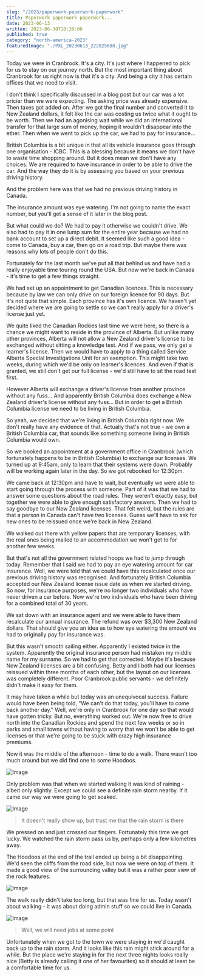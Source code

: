```yaml
---
slug: "/2023/paperwork-paperwork-paperwork"
title: Paperwork paperwork paperwork...
date: 2023-06-13
written: 2023-06-30T10:20:00
published: true
category: "north-america-2023"
featuredImage: "./PXL_20230613_222825608.jpg"
---
```


Today we were in Cranbrook.  It's a city.  It's just where I happened to pick for us to stay on our journey north.  But the most important thing about Cranbrook for us right now is that it's a city.  And being a city it has certain offices that we need to visit.

I don't think I specifically discussed in a blog post but our car was a lot pricier than we were expecting.  The asking price was already expensive.  Then taxes got added on.  After we got the final number and converted it to New Zealand dollars, it felt like the car was costing us twice what it ought to be worth.  Then we had an agonising wait while we did an international transfer for that large sum of money, hoping it wouldn't disappear into the ether.  Then when we went to pick up the car, we had to pay for insurance...

British Columbia is a bit unique in that all its vehicle insurance goes through one organisation - ICBC.  This is a blessing because it means we don't have to waste time shopping around.  But it does mean we don't have any choices.  We are required to have insurance in order to be able to drive the car.  And the way they do it is by assessing you based on your previous driving history.

And the problem here was that we had no previous driving history in Canada.

The insurance amount was eye watering.  I'm not going to name the exact number, but you'll get a sense of it later in the blog post.

But what could we do?  We had to pay it otherwise we couldn't drive.  We also had to pay it in one lump sum for the entire year because we had no bank account to set up a direct debit.  It seemed like such a good idea - come to Canada, buy a car, then go on a road trip.  But maybe there was reasons why lots of people don't do this.

Fortunately for the last month we've put all that behind us and have had a really enjoyable time touring round the USA.  But now we're back in Canada - it's time to get a few things straight.

We had set up an appointment to get Canadian licences.  This is necessary because by law we can only drive on our foreign licence for 90 days.  But it's not quite that simple.  Each province has it's own licence.  We haven't yet decided where we are going to settle so we can't really apply for a driver's license just yet.

We quite liked the Canadian Rockies last time we were here, so there is a chance we might want to reside in the province of Alberta.  But unlike many other provinces, Alberta will not allow a New Zealand driver's license to be exchanged without sitting a knowledge test.  And if we pass, we only get a learner's license.  Then we would have to apply to a thing called Service Alberta Special Investigations Unit for an exemption.  This might take two weeks, during which we'd be only on learner's licences.  And even if that is granted, we still don't get our full license - we'd still have to sit the road test first.

However Alberta will exchange a driver's license from another province without any fuss...  And apparently British Columbia does exchange a New Zealand driver's license without any fuss...  But in order to get a British Columbia license we need to be living in British Columbia.

So yeah, we decided that we're living in British Columbia right now.  We don't really have any evidence of that.  Actually that's not true - we own a British Columbia car, that sounds like something someone living in British Columbia would own.

So we booked an appointment at a government office in Cranbrook (which fortunately happens to be in British Columbia) to exchange our licenses.  We turned up at 9:45am, only to learn that their systems were down.  Probably will be working again later in the day.  So we got rebooked for 12:30pm.

We came back at 12:30pm and have to wait, but eventually we were able to start going through the process with someone.  Part of it was that we had to answer some questions about the road rules.  They weren't exactly easy, but together we were able to give enough satisfactory answers.  Then we had to say goodbye to our New Zealand licenses.  That felt weird, but the rules are that a person in Canada can't have two licenses.  Guess we'll have to ask for new ones to be reissued once we're back in New Zealand.

We walked out there with yellow papers that are temporary licenses, with the real ones being mailed to an accommodation we won't get to for another few weeks.

But that's not all the government related hoops we had to jump through today.  Remember that I said we had to pay an eye watering amount for car insurance.  Well, we were told that we could have this recalculated once our previous driving history was recognised.  And fortunately British Columbia accepted our New Zealand license issue date as when we started driving.  So now, for insurance purposes, we're no longer two individuals who have never driven a car before.  Now we're two individuals who have been driving for a combined total of 30 years.

We sat down with an insurance agent and we were able to have them recalculate our annual insurance.  The refund was over $3,300 New Zealand dollars.  That should give you an idea as to how eye watering the amount we had to originally pay for insurance was.

But this wasn't smooth sailing either.  Apparently I existed twice in the system.  Apparently the original insurance person had mistaken my middle name for my surname.  So we had to get that corrected.  Maybe it's because New Zealand licenses are a bit confusing.  Betty and I both had our licenses reissued within three months of each other, but the layout on our licenses was completely different.  Poor Cranbrook public servants - we definitely didn't make it easy for them.

It may have taken a while but today was an unequivocal success.  Failure would have been being told, "We can't do that today, you'll have to come back another day."  Well, we're only in Cranbrook for one day so that would have gotten tricky.  But no, everything worked out.  We're now free to drive north into the Canadian Rockies and spend the next few weeks or so in parks and small towns without having to worry that we won't be able to get licenses or that we're going to be stuck with crazy high insurance premiums.

Now it was the middle of the afternoon - time to do a walk.  There wasn't too much around but we did find one to some Hoodoos.

![Image](PXL_20230613_224244266.jpg)

Only problem was that when we started walking it was kind of raining - albeit only slightly.  Except we could see a definite rain storm nearby.  If it came our way we were going to get soaked.

![Image](PXL_20230613_220744143.jpg)

> It doesn't really show up, but trust me that the rain storm is there

We pressed on and just crossed our fingers.  Fortunately this time we got lucky.  We watched the rain storm pass us by, perhaps only a few kilometres away.

The Hoodoos at the end of the trail ended up being a bit disappointing.  We'd seen the cliffs from the road side, but now we were on top of them.  It made a good view of the surrounding valley but it was a rather poor view of the rock features.

![Image](PXL_20230613_222825608.jpg)

The walk really didn't take too long, but that was fine for us.  Today wasn't about walking - it was about doing admin stuff so we could live in Canada.

![Image](PXL_20230613_223537304.jpg)

> Well, we will need jobs at some point

Unfortunately when we got to the town we were staying in we'd caught back up to the rain storm.  And it looks like this rain might stick around for a while.  But the place we're staying in for the next three nights looks really nice (Betty is already calling it one of her favourites) so it should at least be a comfortable time for us.
